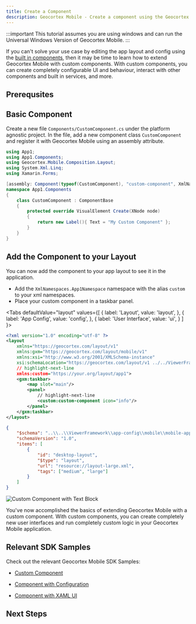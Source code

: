 ```yaml
---
title: Create a Component
description: Geocortex Mobile - Create a component using the Geocortex Mobile SDK quick start
---
```



:::important
This tutorial assumes you are using windows and can run the Universal Windows Version of Geocortex Mobile.
:::

If you can't solve your use case by editing the app layout and config using the [built in components](api-components.mdx), then it may be time to learn how to extend Geocortex Mobile with custom components. With custom components, you can create completely configurable UI and behaviour, interact with other components and built in services, and more.

## Prerequsites

<QuickstartPrereqsSnippet />

## Basic Component

Create a new file `Components/CustomComponent.cs` under the platform agnostic project.
In the file, add a new component class `CustomComponent` and register it with Geocortex Mobile using an assembly attribute.

```csharp
using App1;
using App1.Components;
using Geocortex.Mobile.Composition.Layout;
using System.Xml.Linq;
using Xamarin.Forms;

[assembly: Component(typeof(CustomComponent), "custom-component", XmlNamespace = XmlNamespaces.App1Namespace)]
namespace App1.Components
{
    class CustomComponent : ComponentBase
    {
        protected override VisualElement Create(XNode node)
        {
            return new Label(){ Text = "My Custom Component" };
        }
    }
}
```

## Add the Component to your Layout

You can now add the component to your app layout to see it in the application.

-   Add the `XmlNamespaces.App1Namespace` namespace with the alias `custom` to your xml namespaces.
-   Place your custom component in a taskbar panel.

<Tabs
  defaultValue="layout"
  values={[
    { label: 'Layout', value: 'layout', },
    { label: 'App Config', value: 'config', },
    { label: 'User Interface', value: 'ui', }
  ]
}>
<TabItem value="layout">

```xml title="App1/App1/layout-large.xml"
<?xml version="1.0" encoding="utf-8" ?>
<layout
    xmlns="https://geocortex.com/layout/v1"
    xmlns:gxm="https://geocortex.com/layout/mobile/v1"
    xmlns:xsi="http://www.w3.org/2001/XMLSchema-instance"
    xsi:schemaLocation="https://geocortex.com/layout/v1 ../../ViewerFramework/layout/layout-mobile.xsd"
    // highlight-next-line
    xmlns:custom="https://your.org/layout/app1">
	<gxm:taskbar>
		<map slot="main"/>
		<panel>
            // highlight-next-line
			<custom:custom-component icon="info"/>
		</panel>
	</gxm:taskbar>
</layout>
```

</TabItem>
<TabItem value="config">

```json title="App1/App1/app.json"
{
    "$schema": "..\\..\\ViewerFramework\\app-config\\mobile\\mobile-app-config.schema.json",
    "schemaVersion": "1.0",
    "items": [
        {
            "id": "desktop-layout",
            "$type": "layout",
            "url": "resource://layout-large.xml",
            "tags": ["medium", "large"]
        }
    ]
}
```

</TabItem>
<TabItem value="ui">
    <img src={useBaseUrl("img/mobile-sdk-create-component.png")} alt="Custom Component with Text Block"/>
</TabItem>
</Tabs>

You've now accomplished the basics of extending Geocortex Mobile with a custom component. With custom components, you can create completely new user interfaces and run completely custom logic in your Geocortex Mobile application.

## Relevant SDK Samples

Check out the relevant Geocortex Mobile SDK Samples:

-   [Custom Component](https://github.com/geocortex/vertigis-mobile-samples/tree/master/Geocortex.Mobile.Samples/Geocortex.Mobile.Samples/Samples/Custom/Component)

-   [Component with Configuration](https://github.com/geocortex/vertigis-mobile-samples/tree/master/Geocortex.Mobile.Samples/Geocortex.Mobile.Samples/Samples/Custom/ComponentConfiguration)

-   [Component with XAML UI](https://github.com/geocortex/vertigis-mobile-samples/tree/master/Geocortex.Mobile.Samples/Geocortex.Mobile.Samples/Samples/Custom/XamlComponent)

## Next Steps

<UseCaseContainer>
    <UseCaseCard
        title="Create a Custom Service"
        description="Learn how to create a custom service with the SDK"
        link="sdk-create-service"
    />
    <UseCaseCard
        title="Learn More About Components"
        description="Check out the concepts to learn more about components"
        link="concepts-components-services#components"
    />
    <UseCaseCard
        title="Create a Component with a Complex UI"
        description="Build a custom, interactive component with a UI defined in XAML"
        link="usecases-implement-component-with-ui"
    />
    <UseCaseCard
        title="Create a Component that Consumes App Config"
        description="Use app configuration to create easily customizable components"
        link="usecases-implement-component-participate-app-config"
    />
</UseCaseContainer>
